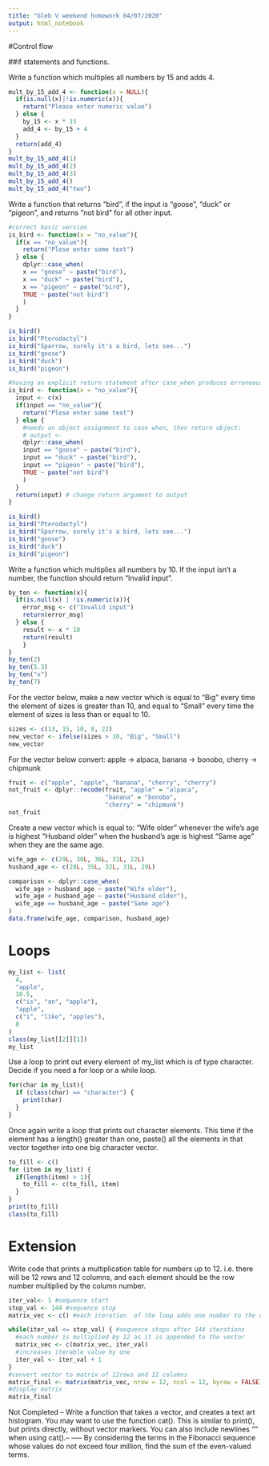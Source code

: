 ```yaml
---
title: "Gleb V weekend homework 04/07/2020"
output: html_notebook
---
```


#Control flow

##if statements and functions.

Write a function which multiples all numbers by 15 and adds 4.

```r
mult_by_15_add_4 <- function(x = NULL){
  if(is.null(x)|!is.numeric(x)){
    return("Please enter numeric value")
  } else {
    by_15 <- x * 15
    add_4 <- by_15 + 4
  }
  return(add_4)
}
mult_by_15_add_4(1)
mult_by_15_add_4(2)
mult_by_15_add_4(3)
mult_by_15_add_4()
mult_by_15_add_4("two")
```

Write a function that returns “bird”, if the input is “goose”, “duck” or “pigeon”, and returns “not bird” for all other input.
```r
#correct basic version
is_bird <- function(x = "no_value"){
  if(x == "no_value"){
    return("Plese enter some text")
  } else {
    dplyr::case_when(
    x == "goose" ~ paste("bird"),
    x == "duck" ~ paste("bird"),
    x == "pigeon" ~ paste("bird"),
    TRUE ~ paste("not bird")
    )
  }
}

is_bird()
is_bird("Pterodactyl")
is_bird("Sparrow, surely it's a bird, lets see...")
is_bird("goose")
is_bird("duck")
is_bird("pigeon")
```

```r
#having an explicit return statement after case_when produces erroneous output.
is_bird <- function(x = "no_value"){
  input <- c(x)
  if(input == "no_value"){
    return("Plese enter some text")
  } else {
    #needs an object assignment to case when, then return object:
    # output <- 
    dplyr::case_when( 
    input == "goose" ~ paste("bird"),
    input == "duck" ~ paste("bird"),
    input == "pigeon" ~ paste("bird"),
    TRUE ~ paste("not bird")
    )
  }
  return(input) # change return argument to output
}

is_bird()
is_bird("Pterodactyl")
is_bird("Sparrow, surely it's a bird, lets see...")
is_bird("goose")
is_bird("duck")
is_bird("pigeon")
```
Write a function which multiplies all numbers by 10. If the input isn’t a number, the function should return “Invalid input”.
```r
by_ten <- function(x){
  if(is.null(x) | !is.numeric(x)){
    error_msg <- c("Invalid input")
    return(error_msg)
  } else { 
    result <- x * 10
    return(result)
    }
}
by_ten(2)
by_ten(5.3)
by_ten("x")
by_ten(7)
```
For the vector below, make a new vector which is equal to “Big” every time the element of sizes is greater than 10, and equal to “Small” every time the element of sizes is less than or equal to 10.
```r
sizes <- c(13, 15, 10, 8, 22)
new_vector <- ifelse(sizes > 10, "Big", "Small")
new_vector
```
For the vector below convert:
apple → alpaca, banana → bonobo, cherry → chipmunk
```r
fruit <- c("apple", "apple", "banana", "cherry", "cherry")
not_fruit <- dplyr::recode(fruit, "apple" = "alpaca", 
                           "banana" = "bonobo", 
                           "cherry" = "chipmunk")
not_fruit

```
Create a new vector which is equal to:
“Wife older” whenever the wife’s age is highest “Husband older” when the husband’s age is highest “Same age” when they are the same age.
```r
wife_age <- c(29L, 30L, 36L, 31L, 22L)
husband_age <- c(28L, 35L, 32L, 31L, 29L)

comparison <- dplyr::case_when(
  wife_age > husband_age ~ paste("Wife older"),
  wife_age < husband_age ~ paste("Husband older"),
  wife_age == husband_age ~ paste("Same age")
)
data.frame(wife_age, comparison, husband_age)
```
# Loops
```r
my_list <- list(
  4,
  "apple",
  10.5,
  c("is", "an", "apple"),
  "apple",
  c("i", "like", "apples"),
  8
)
class(my_list[[2]][1])
my_list
```
Use a loop to print out every element of my_list which is of type character. Decide if you need a for loop or a while loop.
```r
for(char in my_list){
  if (class(char) == "character") {
    print(char)
  }
}
```
Once again write a loop that prints out character elements. This time if the element has a length() greater than one, paste() all the elements in that vector together into one big character vector.
```r
to_fill <- c()
for (item in my_list) {
  if(length(item) > 1){
    to_fill <- c(to_fill, item)
  }
}
print(to_fill)
class(to_fill)
```


# Extension

Write code that prints a multiplication table for numbers up to 12. i.e. there will be 12 rows and 12 columns, and each element should be the row number multiplied by the column number.
```r
iter_val<- 1 #sequence start 
stop_val <- 144 #sequence stop
matrix_vec <- c() #each iteration  of the loop adds one number to the vector

while(iter_val <= stop_val) { #sequence stops after 144 iterations
  #each number is multiplied by 12 as it is appended to the vector
  matrix_vec <- c(matrix_vec, iter_val) 
  #increases iterable value by one
  iter_val <- iter_val + 1 
}
#convert vector to matrix of 12rows and 12 columns
matrix_final <- matrix(matrix_vec, nrow = 12, ncol = 12, byrow = FALSE) 
#display matrix
matrix_final 
```
Not Completed --
Write a function that takes a vector, and creates a text art histogram.
You may want to use the function cat(). This is similar to print(), but prints directly, without vector markers. You can also include newlines "\n" when using cat().--
-----
By considering the terms in the Fibonacci sequence whose values do not exceed four million, find the sum of the even-valued terms.




